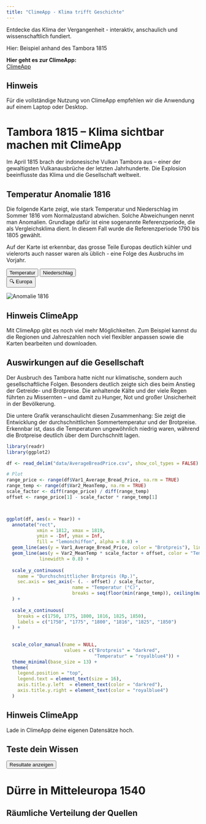 ```yaml
---
title: "ClimeApp - Klima trifft Geschichte"
---
```

Entdecke das Klima der Vergangenheit - interaktiv, anschaulich und wissenschaftlich fundiert.

Hier: Beispiel anhand des Tambora 1815


**Hier geht es zur ClimeApp:** <br>
<a href="https://mode-ra.unibe.ch/climeapp/" class="climeapp-button" target="_blank">
  ClimeApp
</a>

::: {.callout-note}
# Hinweis
Für die vollständige Nutzung von ClimeApp empfehlen wir die Anwendung auf einem Laptop oder Desktop.
:::



# Tambora 1815 – Klima sichtbar machen mit ClimeApp
Im April 1815 brach der indonesische Vulkan Tambora aus – einer der gewaltigsten Vulkanausbrüche der letzten Jahrhunderte. Die Explosion beeinflusste das Klima und die Gesellschaft weltweit. 



## Temperatur Anomalie 1816
Die folgende Karte zeigt, wie stark Temperatur und Niederschlag im Sommer 1816 vom Normalzustand abwichen. Solche Abweichungen nennt man Anomalien. Grundlage dafür ist eine sogenannte Referenzperiode, die als Vergleichsklima dient. In diesem Fall wurde die Referenzperiode 1790 bis 1805 gewählt.

Auf der Karte ist erkennbar, das grosse Teile Europas deutlich kühler und vielerorts auch nasser waren als üblich - eine Folge des Ausbruchs im Vorjahr.

::: {.button-row}
::: {.button-group}
<button class="button" id="temperature-btn">Temperatur</button>
<button class="button" id="precipitation-btn">Niederschlag</button>
:::
::: {.button-group}
<button class="button-toggle" id="region-toggle-btn">🔍 Europa</button>
:::
:::

<div>
  <img id="anomaly" src="images/temperature_anomaly_1816_global.png"
       class="responsive-image" alt="Anomalie 1816">
</div>

::: {.callout-tip collapse="true"}
# Hinweis ClimeApp
Mit ClimeApp gibt es noch viel mehr Möglichkeiten. Zum Beispiel kannst du die Regionen und Jahreszahlen noch viel flexibler anpassen sowie die Karten bearbeiten und downloaden.
:::

## Auswirkungen auf die Gesellschaft
Der Ausbruch des Tambora hatte nicht nur klimatische, sondern auch gesellschaftliche Folgen. Besonders deutlich zeigte sich dies beim Anstieg der Getreide- und Brotpreise. Die anhaltende Kälte und der viele Regen führten zu Missernten – und damit zu Hunger, Not und großer Unsicherheit in der Bevölkerung.

Die untere Grafik veranschaulicht diesen Zusammenhang: Sie zeigt die Entwicklung der durchschnittlichen Sommertemperatur und der Brotpreise. Erkennbar ist, dass die Temperaturen ungewöhnlich niedrig waren, während die Brotpreise deutlich über dem Durchschnitt lagen.

```r
library(readr)
library(ggplot2)

df <- read_delim("data/AverageBreadPrice.csv", show_col_types = FALSE)

# Plot
range_price <- range(df$Var1_Average_Bread_Price, na.rm = TRUE)
range_temp <- range(df$Var2_MeanTemp, na.rm = TRUE)
scale_factor <- diff(range_price) / diff(range_temp)
offset <- range_price[1] - scale_factor * range_temp[1]



ggplot(df, aes(x = Year)) +
  annotate("rect",
           xmin = 1812, xmax = 1819,
           ymin = -Inf, ymax = Inf,
           fill = "lemonchiffon", alpha = 0.8) +
  geom_line(aes(y = Var1_Average_Bread_Price, color = "Brotpreis"), linewidth = 0.8) +
  geom_line(aes(y = Var2_MeanTemp * scale_factor + offset, color = "Temperatur"),
            linewidth = 0.8) +
  
  scale_y_continuous(
    name = "Durchschnittlicher Brotpreis (Rp.)",
    sec.axis = sec_axis(~ (. - offset) / scale_factor,
                        name = "Temperatur (°C)",
                        breaks = seq(floor(min(range_temp)), ceiling(max(range_temp)), 1))
  ) +
  
  scale_x_continuous(
    breaks = c(1750, 1775, 1800, 1816, 1825, 1850),
    labels = c("1750", "1775", "1800", "1816", "1825", "1850")
  ) +
  
  
  scale_color_manual(name = NULL,
                     values = c("Brotpreis" = "darkred",
                                "Temperatur" = "royalblue4")) +
  theme_minimal(base_size = 13) +
  theme(
    legend.position = "top",
    legend.text = element_text(size = 16),
    axis.title.y.left  = element_text(color = "darkred"),
    axis.title.y.right = element_text(color = "royalblue4")
  )
```


::: {.callout-tip collapse="true"}
# Hinweis ClimeApp
Lade in ClimeApp deine eigenen Datensätze hoch.
:::

## Teste dein Wissen
<div id="quiz"></div>
<button id="submit">Resultate anzeigen</button>
<div id="results"></div>




# Dürre in Mitteleuropa 1540

## Räumliche Verteilung der Quellen
<div id="drought-map" style="height:520px; margin:1rem 0;"></div>

<link rel="stylesheet" href="https://unpkg.com/leaflet/dist/leaflet.css">
<script src="https://unpkg.com/leaflet/dist/leaflet.js"></script>
<link rel="stylesheet" href="https://cdnjs.cloudflare.com/ajax/libs/font-awesome/6.5.2/css/all.min.css">


